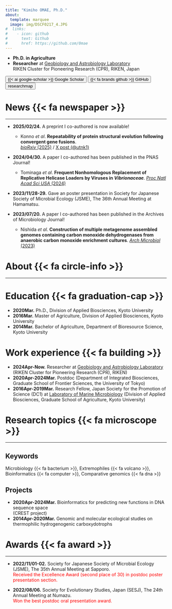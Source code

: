 ```yaml
---
title: "Kimiho OMAE, Ph.D."
about:
  template: marquee
  image: img/DSCF0217_4.JPG
#  links:
#    - icon: github
#      text: Github
#      href: https://github.com/0mae
---
```


- **Ph.D. in Agriculture** <i class="fa-solid fa-graduation-cap"></i>
- **Researcher** at [Geobiology and Astrobiology Laboratory](https://www.riken.jp/en/research/labs/chief/geobiol_astrobiol/index.html)<br>
  RIKEN Cluster for Pioneering Research (CPR), RIKEN, Japan <i class="fa-solid fa-building-columns"></i>

<button type="button" class="btn btn-primary" onclick="location.href='https://scholar.google.co.jp/citations?user=QLsz6OMAAAAJ&hl=ja'">
{{< ai google-scholar >}} Google Scholar
</button>
<button type="button" class="btn btn-dark" onclick="location.href='https://github.com/0mae'">
{{< fa brands github >}} GitHub
</button>
<button type="button" class="btn btn-secondary" onclick="location.href='https://researchmap.jp/omaek?lang=en'">
researchmap
</button>


# News {{< fa newspaper >}}

---

- **2025/02/24.** A preprint I co-authored is now available!
  - Konno *et al*. **Repeatability of protein structural evolution following convergent gene fusions**.<br>
    [*bioRxiv* (2025)](https://doi.org/10.1101/2025.02.23.639786) / [X post (@utnk1)](https://x.com/utnk1/status/1894018943267795408)

- **2024/04/30.** A paper I co-authored has been published in the PNAS Journal!
  - Tominaga *et al*. **Frequent Nonhomologous Replacement of Replicative Helicase Loaders by Viruses in *Vibrionaceae***. [*Proc Natl Acad Sci USA* (2024)](https://doi.org/10.1073/pnas.2317954121)

- **2023/11/28-29.** Gave an poster presentation in Society for Japanese Society of Microbial Ecology (JSME), The 36th Annual Meeting at Hamamatsu. <br>

- **2023/07/20.** A paper I co-authored has been published in the Archives of Microbiology Journal!
  - Nishida *et al*. **Construction of multiple metagenome assembled genomes containing carbon monoxide dehydrogenases from anaerobic carbon monoxide enrichment cultures**. [*Arch Microbiol* (2023)](https://doi.org/10.1007/s00203-023-03635-4)

# About  {{< fa circle-info >}}

---

# Education {{< fa graduation-cap >}}

- **2020Mar.** Ph.D., Division of Applied Biosciences, Kyoto University
- **2016Mar.** Master of Agriculture, Division of Applied Biosciences, Kyoto University
- **2014Mar.** Bachelor of Agriculture, Department of Bioresource Science, Kyoto University

# Work experience {{< fa building >}}

- **2024Apr-Now.** Researcher at [Geobiology and Astrobiology Laboratory](https://www.riken.jp/en/research/labs/chief/geobiol_astrobiol/index.html) (RIKEN Cluster for Pioneering Research (CPR), RIKEN)
- **2020Apr-2024Mar.** Postdoc (Department of Integrated Biosciences, Graduate School of Frontier Sciences, the University of Tokyo)
- **2016Apr-2019Mar.** Research Fellow, Japan Society for the Promotion of Science (DC1) at [Laboratory of Marine Microbiology](http://www.google.com/url?q=http%3A%2F%2Fwww.microbiology.marine.kais.kyoto-u.ac.jp%2F&sa=D&sntz=1&usg=AOvVaw1hlrXyxdodQNS_s643cNXA) (Division of Applied Biosciences, Graduate School of Agriculture, Kyoto University)

# Research topics {{< fa microscope >}}

---

## Keywords

Microbiology {{< fa bacterium >}}, Extremophiles {{< fa volcano >}}, Bioinformatics {{< fa computer >}}, Comparative genomics {{< fa dna >}}

## Projects

- **2020Apr-2024Mar.** Bioinformatics for predicting new functions in DNA sequence space<br>
  (CREST project)
- **2014Apr-2020Mar.** Genomic and molecular ecological studies on thermophilic hydrogenogenic carboxydotrophs

# Awards {{< fa award >}}

---

- **2022/11/01-02.** Society for Japanese Society of Microbial Ecology (JSME), The 35th Annual Meeting at Sapporo.<br>
<span style="color:red">Received the Excellence Award (second place of 30) in postdoc poster presentation section.</span><br>

- **2022/08/06.** Society for Evolutionary Studies, Japan (SESJ), The 24th Annual Meeting at Numazu.<br>
<span style="color:red">Won the best postdoc oral presentation award.</span><br>
